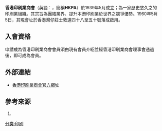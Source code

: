 {{Infobox
|name         = Infobox/doc
|bodystyle    = 
|title        = 香港印刷業商會<BR>The Hong Kong Printers Association
|titlestyle   = 

|image        = [[File:The_Hong_Kong_Printers_Association_logo.png|File:The Hong Kong Printers Association logo.png]]
|imagestyle   = 
|caption      = 
|captionstyle = 
|headerstyle  = background:#ccf;
|labelstyle   = background:#ddf;
|datastyle    = 

|header1 =
|label1  = 成立日期
|data1   = 1939年5月
|header2 =
|label2  = 會長
|data2   = 梁兆賢先生
|header3 =
|label3  = 監事長
|data3   = 馮文清先生
|header4 =
|label4  = 總幹事
|data4   = 張穎貽小姐
|header5 =
|label5  = 地址
|data5  =香港灣仔莊士敦道 48-50 號二樓 
|header6 =
|label6  = 網址
|data6   = [http://www.hkprinters.org http://www.hkprinters.org]
|header7 =
|label7  = 電郵地址
|data7   = printers@hkprinters.org
|header8 =
|label8 = 電話
|data8   = (852) 2527-5050 
|header9 =
|label9 = 傳真
|data9   = (852) 2861-0463 

}}
'''香港印刷業商會'''（英語：{{lang|en|'''The Hong Kong Printers Association'''}}，簡稱'''HKPA'''）於1939年5月成立；為一家歷史悠久之的印刷業組織。其宗旨為團結業界，提升本港印刷業於世界之競爭優勢。1960年5月5日，其現會址於香港灣仔莊士敦道四十八至五十號落成啟用。

==入會資格==
申請成為香港印刷業商會會員須由現有會員介紹並經香港印刷業商會理事會通過後，即可成為會員。


==外部連結==
*[http://www.hkprinters.org 香港印刷業商會官方網址] {{Wayback|url=http://www.hkprinters.org/ |date=20200620165339 }}


==參考來源==
# {{Cite web |url= http://www.hkprinters.org |title= 香港印刷業商會官方網址 |author= 香港印刷業商會 |date= 原文發表日期 |language= 中文 |accessdate= 2003年 |quote= 發展歷程 |archive-date= 2020-06-20 |archive-url= https://web.archive.org/web/20200620165339/http://www.hkprinters.org/ |dead-url= no }}



[[分类:印刷|分类:印刷]]